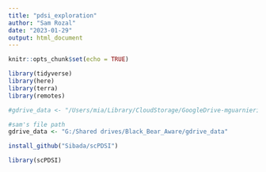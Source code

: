 ```yaml
---
title: "pdsi_exploration"
author: "Sam Rozal"
date: "2023-01-29"
output: html_document
---
```



```r
knitr::opts_chunk$set(echo = TRUE)

library(tidyverse)
library(here)
library(terra)
library(remotes)

#gdrive_data <- "/Users/mia/Library/CloudStorage/GoogleDrive-mguarnieri@ucsb.edu/Shared drives/Black_Bear_Aware/gdrive_data"

#sam's file path
gdrive_data <- "G:/Shared drives/Black_Bear_Aware/gdrive_data"

```


```r
install_github("Sibada/scPDSI")

```
```r
library(scPDSI)
```


